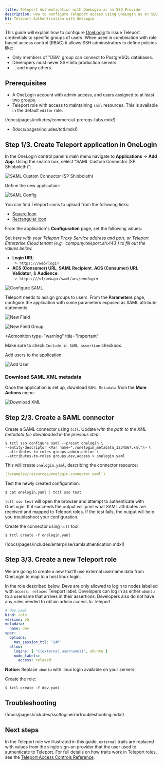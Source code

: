 ```yaml
---
title: Teleport Authentication with OneLogin as an SSO Provider
description: How to configure Teleport access using OneLogin as an SSO provider
h1: Teleport Authentication with OneLogin
---
```


This guide will explain how to configure [OneLogin](https://www.onelogin.com/)
to issue Teleport credentials to specific groups of users. When used in
combination with role based access control (RBAC) it allows SSH administrators
to define policies like:

- Only members of "DBA" group can connect to PostgreSQL databases.
- Developers must never SSH into production servers.
- ... and many others.

## Prerequisites

- A OneLogin account with admin access, and users assigned to at least two groups.
- Teleport role with access to maintaining `saml` resources.  This is available
  in the default `editor` role.

(!docs/pages/includes/commercial-prereqs-tabs.mdx!)

- (!docs/pages/includes/tctl.mdx!)

## Step 1/3. Create Teleport application in OneLogin

In the OneLogin control panel's main menu navigate to **Applications** ->
**Add App**. Using the search box, select "SAML Custom Connector (SP Shibboleth)":

![SAML Custom Connector (SP Shibboleth)](../../../img/sso/onelogin/onelogin-saml-1.png)

Define the new application:

![SAML Config](../../../img/sso/onelogin/onelogin-saml-1a.png)

You can find Teleport icons to upload from the following links:

- [Square Icon](../../../img/sso/onelogin/teleport.png)
- [Rectangular Icon](../../../img/sso/onelogin/teleportlogo@2x.png)

From the application's **Configuration** page, set the following values:

<Admonition type="tip">
Set <Var name="teleport.example.com:443" description="Your Teleport Proxy Service address and port, or cloud tenant." />
here with your Teleport Proxy Service address and port, or Teleport Enterprise
Cloud tenant (e.g. `company.teleport.sh:443`) to fill out the values below.
</Admonition>

- **Login URL**:
  - `https://`<Var name="teleport.example.com:443"/>`/web/login`
- **ACS (Consumer) URL**, **SAML Recipient**, **ACS (Consumer) URL Validator**, & **Audience**:
  - `https://`<Var name="teleport.example.com:443"/>`/v1/webapi/saml/acs/onelogin`

![Configure SAML](../../../img/sso/onelogin/onelogin-saml-2.png)

Teleport needs to assign groups to users. From the **Parameters** page, configure
the application with some parameters exposed as SAML attribute statements:

![New Field](../../../img/sso/onelogin/onelogin-saml-3.png)

![New Field Group](../../../img/sso/onelogin/onelogin-saml-4.png)

<Admonition
  type="warning"
  title="Important"
>
  Make sure to check `Include in SAML assertion` checkbox.
</Admonition>

Add users to the application:

![Add User](../../../img/sso/onelogin/onelogin-saml-5.png)

### Download SAML XML metadata

Once the application is set up, download `SAML Metadata` from the
**More Actions** menu:

![Download XML](../../../img/sso/onelogin/saml-download.png)

## Step 2/3. Create a SAML connector

Create a SAML connector using `tctl`. Update
<Var name="./onelogin_metadata_1234567.xml"/> with the path to the XML metadata
file downloaded in the previous step:

```code
$ tctl sso configure saml --preset onelogin \
--entity-descriptor <Var name="./onelogin_metadata_1234567.xml"/> \
--attributes-to-roles groups,admin,editor \
--attributes-to-roles groups,dev,access > onelogin.yaml
```

This will create `onelogin.yaml`, describing the connector resource:

```yaml
(!examples/resources/onelogin-connector.yaml!)
```

Test the newly created configuration:

```code
$ cat onelogin.yaml | tctl sso test
```

`tctl sso test` will open the browser and attempt to authenticate with OneLogin.
If it succeeds the output will print what SAML attributes are received and mapped
to Teleport roles. If the test fails, the output will help you troubleshoot your
configuration.

Create the connector using `tctl` tool:

```code
$ tctl create -f onelogin.yaml
```

(!docs/pages/includes/enterprise/samlauthentication.mdx!)

## Step 3/3. Create a new Teleport role

We are going to create a new that'll use external username data from OneLogin
to map to a host linux login.

In the role described below, Devs are only allowed to login to nodes labelled with
`access: relaxed` Teleport label. Developers can log in as either `ubuntu` to a
username that arrives in their assertions. Developers also do not have any
rules needed to obtain admin access to Teleport.

```yaml
# dev.yaml
kind: role
version: v5
metadata:
  name: dev
spec:
  options:
    max_session_ttl: "24h"
  allow:
    logins: [ "{{external.username}}", ubuntu ]
    node_labels:
      access: relaxed
```

**Notice:** Replace `ubuntu` with linux login available on your servers!

Create the role:

```code
$ tctl create -f dev.yaml
```

## Troubleshooting

(!docs/pages/includes/sso/loginerrortroubleshooting.mdx!)

## Next steps

In the Teleport role we illustrated in this guide, `external` traits
are replaced with values from the single sign-on provider that the user
used to authenticate to Teleport. For full details on how traits
work in Teleport roles, see the [Teleport Access Controls
Reference](../../access-controls/reference.mdx).

